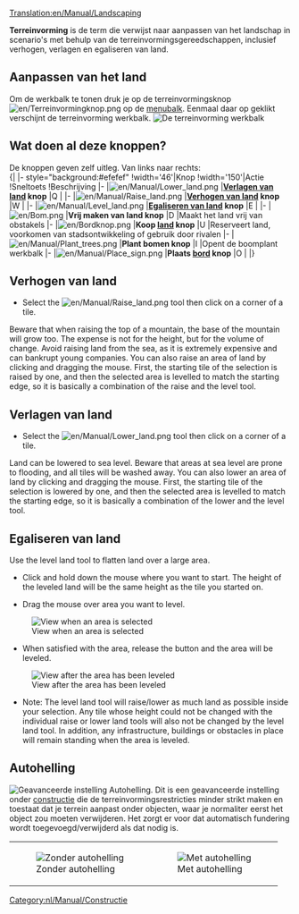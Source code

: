 [[Translation:en/Manual/Landscaping]]
{{nl/Vertaling|en/Manual/Landscaping|35}}
{{nl/Manual/Tutorial/Tutorial}}{{nl/Manual/Inhoudsopgave}}

'''Terreinvorming''' is de term die verwijst naar aanpassen van het landschap in scenario's met behulp van de terreinvormingsgereedschappen, inclusief verhogen, verlagen en egaliseren van land.

==Aanpassen van het land==
Om de werkbalk te tonen druk je op de terreinvormingsknop [[File:en/Terreinvormingknop.png]] op de [[nl/Manual/Spelinterface#de-menubalk|menubalk]]. Eenmaal daar op geklikt verschijnt de terreinvorming werkbalk.
[[File:nl/Manual/Terreinvorming1.png|none|frame|De terreinvorming werkbalk]]

==Wat doen al deze knoppen?==
De knoppen geven zelf uitleg. Van links naar rechts:<br>
{| {{en/Wikitable}}
|- style="background:#efefef"
!width='46'|Knop
!width='150'|Actie
!Sneltoets
!Beschrijving
|-
|[[File:en/Manual/Lower land.png]]
|'''[[nl/Manual/Terreinvorming#verlagen-van-land|Verlagen van land]] knop'''
|Q
|
|-
|[[File:en/Manual/Raise land.png]]
|'''[[nl/Manual/Terreinvorming#verhogen-van-land|Verhogen van land]] knop'''
|W
|
|-
|[[File:en/Manual/Level land.png]]
|'''[[nl/Manual/Terreinvorming#egaliseren-van-land|Egaliseren van land]] knop'''
|E
|
|-
|[[File:en/Bom.png]]
|'''Vrij maken van land knop'''
|D
|Maakt het land vrij van obstakels
|-
|[[File:en/Bordknop.png]]
|'''Koop [[en/Manual/Land|land]] knop'''
|U
|Reserveert land, voorkomen van stadsontwikkeling of gebruik door rivalen
|-
|[[File:en/Manual/Plant trees.png]]
|'''Plant bomen knop'''
|I
|Opent de boomplant werkbalk
|-
|[[File:en/Manual/Place sign.png]]
|'''Plaats [[en/Manual/Sign|bord]] knop'''
|O
|
|}

==Verhogen van land==
* Select the [[File:en/Manual/Raise land.png]] tool then click on a corner of a tile.
Beware that when raising the top of a mountain, the base of the mountain will grow too.  The expense is not for the height, but for the volume of change. Avoid raising land from the sea, as it is extremely expensive and can bankrupt young companies.
You can also raise an area of land by clicking and dragging the mouse. First, the starting tile of the selection is raised by one, and then the selected area is levelled to match the starting edge, so it is basically a combination of the raise and the level tool.

==Verlagen van land==
* Select the [[File:en/Manual/Lower land.png]] tool then click on a corner of a tile.
Land can be lowered to sea level. Beware that areas at sea level are prone to flooding, and all tiles will be washed away.
You can also lower an area of land by clicking and dragging the mouse. First, the starting tile of the selection is lowered by one, and then the selected area is levelled to match the starting edge, so it is basically a combination of the lower and the level tool.

==Egaliseren van land==
Use the level land tool to flatten land over a large area.

*Click and hold down the mouse where you want to start. The height of the leveled land will be the same height as the tile you started on.

*Drag the mouse over area you want to level.
[[File:en/Manual/Level land before.png|center|frame|View when an area is selected]]

*When satisfied with the area, release the button and the area will be leveled.
[[File:en/Manual/Level land after.png|center|frame|View after the area has been leveled]]

*Note: The level land tool will raise/lower as much land as possible inside your selection. Any tile whose height could not be changed with the individual raise or lower land tools will also not be changed by the level land tool. In addition, any infrastructure, buildings or obstacles in place will remain standing when the area is leveled.

==Autohelling==
[[File:nl/Manual/Terreinvorming4.png|right|frame|Geavanceerde instelling ''Autohelling''.]]
Dit is een geavanceerde instelling onder [[nl/Manual/Constructie|constructie]] die de terreinvormingsrestricties minder strikt maken en toestaat dat je terrein aanpast onder objecten, waar je normaliter eerst het object zou moeten verwijderen. Het zorgt er voor dat automatisch fundering wordt toegevoegd/verwijderd als dat nodig is.
{|
|[[File:nl/Manual/Terreinvorming2.png|none|frame|Zonder autohelling]]
|[[File:en/Terreinvorming3.png|none|frame|Met autohelling]]
|}

{{nl/Kenmerken|0.6}}
[[Category:nl/Manual/Constructie]]